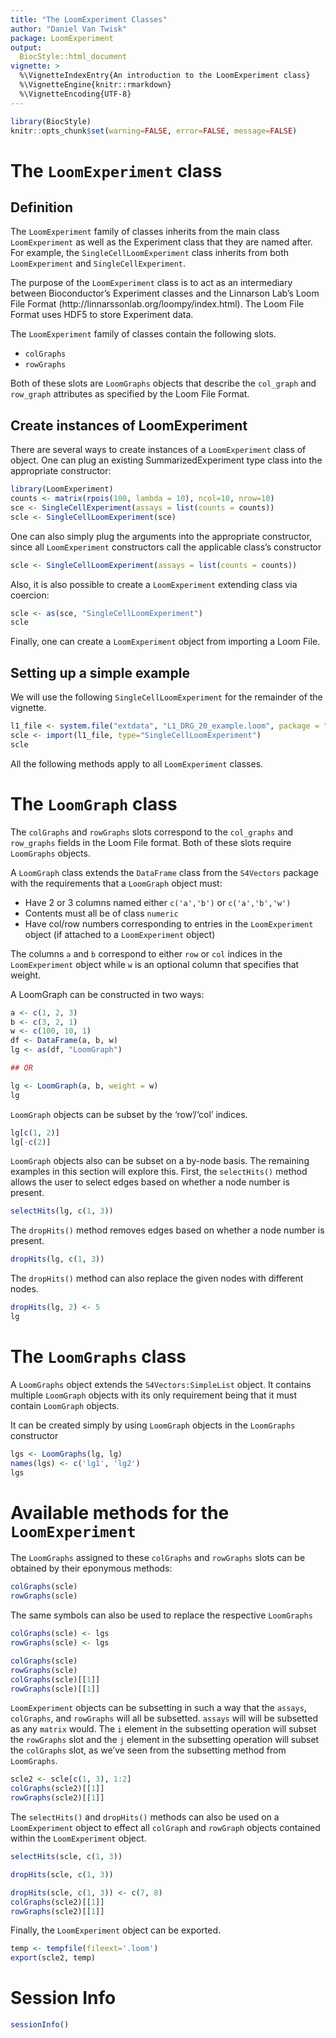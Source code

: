 ```yaml
---
title: "The LoomExperiment Classes"
author: "Daniel Van Twisk"
package: LoomExperiment
output:
  BiocStyle::html_document
vignette: >
  %\VignetteIndexEntry{An introduction to the LoomExperiment class}
  %\VignetteEngine{knitr::rmarkdown}
  %\VignetteEncoding{UTF-8}
---
```


```r
library(BiocStyle)
knitr::opts_chunk$set(warning=FALSE, error=FALSE, message=FALSE)
```

# The `LoomExperiment` class

## Definition

The `LoomExperiment` family of classes inherits from the main class `LoomExperiment` as well as the Experiment class that they are named after. For example, the `SingleCellLoomExperiment` class inherits from both `LoomExperiment` and `SingleCellExperiment`.

The purpose of the `LoomExperiment` class is to act as an intermediary between Bioconductor's Experiment classes and the Linnarson Lab's Loom File Format (http://linnarssonlab.org/loompy/index.html).  The Loom File Format uses HDF5 to store Experiment data.

The `LoomExperiment` family of classes contain the following slots.

* `colGraphs`
* `rowGraphs`

Both of these slots are `LoomGraphs` objects that describe the `col_graph` and `row_graph` attributes as specified by the Loom File Format.

## Create instances of LoomExperiment

There are several  ways to create instances of a `LoomExperiment` class of object.  One can plug an existing SummarizedExperiment type class into the appropriate constructor:

```r
library(LoomExperiment)
counts <- matrix(rpois(100, lambda = 10), ncol=10, nrow=10)
sce <- SingleCellExperiment(assays = list(counts = counts))
scle <- SingleCellLoomExperiment(sce)
```

One can also simply plug the arguments into the appropriate constructor, since all `LoomExperiment` constructors call the applicable class's constructor

```r
scle <- SingleCellLoomExperiment(assays = list(counts = counts))
```

Also, it is also possible to create a `LoomExperiment` extending class via coercion:

```r
scle <- as(sce, "SingleCellLoomExperiment")
scle
```

Finally, one can create a `LoomExperiment` object from importing a Loom File.

## Setting up a simple example

We will use the following `SingleCellLoomExperiment` for the remainder of the vignette.

```r
l1_file <- system.file("extdata", "L1_DRG_20_example.loom", package = "LoomExperiment")
scle <- import(l1_file, type="SingleCellLoomExperiment")
scle
```

All the following methods apply to all `LoomExperiment` classes.

# The `LoomGraph` class

The `colGraphs` and `rowGraphs` slots correspond to the `col_graphs` and `row_graphs` fields in the Loom File format.  Both of these slots require `LoomGraphs` objects.

A `LoomGraph` class extends the `DataFrame` class from the `S4Vectors` package with the requirements that a `LoomGraph` object must:

* Have 2 or 3 columns named either `c('a','b')` or `c('a','b','w')`
* Contents must all be of class `numeric`
* Have col/row numbers corresponding to entries in the `LoomExperiment` object (if attached to a `LoomExperiment` object)

The columns `a` and `b` correspond to either `row` or `col` indices in the `LoomExperiment` object while `w` is an optional column that specifies that weight.

A LoomGraph can be constructed in two ways:

```r
a <- c(1, 2, 3)
b <- c(3, 2, 1)
w <- c(100, 10, 1)
df <- DataFrame(a, b, w)
lg <- as(df, "LoomGraph")

## OR

lg <- LoomGraph(a, b, weight = w)
lg
```

`LoomGraph` objects can be subset by the 'row'/'col' indices.
 
```r
lg[c(1, 2)]
lg[-c(2)]
```

`LoomGraph` objects also can be subset on a by-node basis.  The remaining examples in this section will explore this.  First, the `selectHits()` method allows the user to select edges based on whether a node number is present.

```r
selectHits(lg, c(1, 3))
```

The `dropHits()` method removes edges based on whether a node number is present.

```r
dropHits(lg, c(1, 3))
```

The `dropHits()` method can also replace the given nodes with different nodes.

```r
dropHits(lg, 2) <- 5
lg
```

# The `LoomGraphs` class

A `LoomGraphs` object extends the `S4Vectors:SimpleList` object.  It contains multiple `LoomGraph` objects with its only requirement being that it must contain `LoomGraph` objects.

It can be created simply by using `LoomGraph` objects in the `LoomGraphs` constructor

```r
lgs <- LoomGraphs(lg, lg)
names(lgs) <- c('lg1', 'lg2')
lgs
```

# Available methods for the `LoomExperiment` 

The `LoomGraphs` assigned to these `colGraphs` and `rowGraphs` slots can be obtained by their eponymous methods:

```r
colGraphs(scle)
rowGraphs(scle)
```

The same symbols can also be used to replace the respective `LoomGraphs`

```r
colGraphs(scle) <- lgs
rowGraphs(scle) <- lgs

colGraphs(scle)
rowGraphs(scle)
colGraphs(scle)[[1]]
rowGraphs(scle)[[1]]
```

`LoomExperiment` objects can be subsetting in such a way that the `assays`, `colGraphs`, and `rowGraphs` will all be subsetted.  `assays` will will be subsetted as any `matrix` would.  The `i` element in the subsetting operation will subset the `rowGraphs` slot and the `j` element in the subsetting operation will subset the `colGraphs` slot, as we've seen from the subsetting method from `LoomGraphs`.

```r
scle2 <- scle[c(1, 3), 1:2]
colGraphs(scle2)[[1]]
rowGraphs(scle2)[[1]]
```

The `selectHits()` and `dropHits()` methods can also be used on a `LoomExperiment` object to effect all `colGraph` and `rowGraph` objects contained within the `LoomExperiment` object.

```r
selectHits(scle, c(1, 3))

dropHits(scle, c(1, 3))

dropHits(scle, c(1, 3)) <- c(7, 8)
colGraphs(scle2)[[1]]
rowGraphs(scle2)[[1]]
```

Finally, the `LoomExperiment` object can be exported.

```r
temp <- tempfile(fileext='.loom')
export(scle2, temp)
```

# Session Info

```r
sessionInfo()
```
